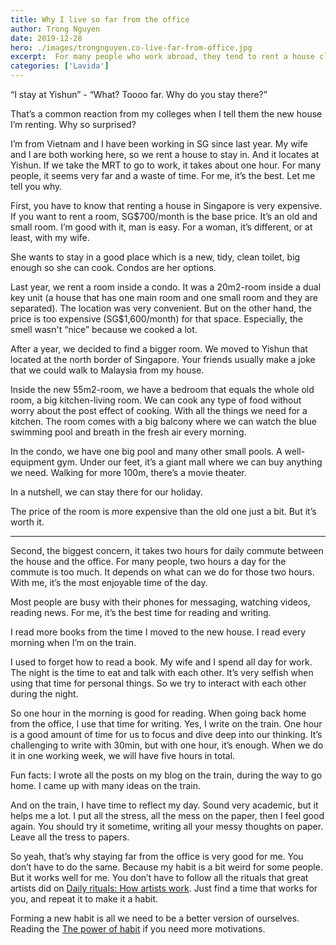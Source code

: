 ```yaml
---
title: Why I live so far from the office
author: Trong Nguyen
date: 2019-12-28
hero: ./images/trongnguyen.co-live-far-from-office.jpg
excerpt:  For many people who work abroad, they tend to rent a house close to the office so they can come to work easier. But the price isn’t cheap. If it’s cheap, it isn't a good room. Let’s see what I do with my daily commute when staying far from the office.
categories: ['Lavida']
---
```


“I stay at Yishun” - “What? Toooo far. Why do you stay there?”

That’s a common reaction from my colleges when I tell them the new house I’m renting. Why so surprised?

I’m from Vietnam and I have been working in SG since last year. My wife and I are both working here, so we rent a house to stay in. And it locates at Yishun. If we take the MRT to go to work, it takes about one hour. For many people, it seems very far and a waste of time. For me, it’s the best. Let me tell you why.

First, you have to know that renting a house in Singapore is very expensive. If you want to rent a room, SG$700/month is the base price. It’s an old and small room. I’m good with it, man is easy. For a woman, it’s different, or at least, with my wife.

She wants to stay in a good place which is a new, tidy, clean toilet, big enough so she can cook. Condos are her options.

Last year, we rent a room inside a condo. It was a 20m2-room inside a dual key unit (a house that has one main room and one small room and they are separated). The location was very convenient. But on the other hand, the price is too expensive (SG$1,600/month) for that space. Especially, the smell wasn't “nice” because we cooked a lot.

After a year, we decided to find a bigger room. We moved to Yishun that located at the north border of Singapore. Your friends usually make a joke that we could walk to Malaysia from my house.

Inside the new 55m2-room, we have a bedroom that equals the whole old room, a big kitchen-living room. We can cook any type of food without worry about the post effect of cooking. With all the things we need for a kitchen. The room comes with a big balcony where we can watch the blue swimming pool and breath in the fresh air every morning.

In the condo, we have one big pool and many other small pools. A well-equipment gym. Under our feet,  it’s a giant mall where we can buy anything we need. Walking for more 100m, there’s a movie theater.

In a nutshell, we can stay there for our holiday.

The price of the room is more expensive than the old one just a bit. But it’s worth it.

---

Second, the biggest concern, it takes two hours for daily commute between the house and the office. For many people, two hours a day for the commute is too much. It depends on what can we do for those two hours. With me, it’s the most enjoyable time of the day.

Most people are busy with their phones for messaging, watching videos, reading news. For me, it’s the best time for reading and writing.

I read more books from the time I moved to the new house. I read every morning when I’m on the train.

I used to forget how to read a book. My wife and I spend all day for work. The night is the time to eat and talk with each other. It’s very selfish when using that time for personal things. So we try to interact with each other during the night.

So one hour in the morning is good for reading. When going back home from the office, I use that time for writing. Yes, I write on the train. One hour is a good amount of time for us to focus and dive deep into our thinking. It’s challenging to write with 30min, but with one hour, it’s enough. When we do it in one working week, we will have five hours in total.

Fun facts: I wrote all the posts on my blog on the train, during the way to go home. I came up with many ideas on the train.

And on the train, I have time to reflect my day. Sound very academic, but it helps me a lot. I put all the stress, all the mess on the paper, then I feel good again. You should try it sometime, writing all your messy thoughts on paper. Leave all the tress to papers.

So yeah, that’s why staying far from the office is very good for me. You don’t have to do the same. Because my habit is a bit weird for some people. But it works well for me. You don’t have to follow all the rituals that great artists did on [Daily rituals: How artists work](https://www.goodreads.com/book/show/15799151-daily-rituals?ac=1&from_search=true&qid=d6OuF9z5oa&rank=4). Just find a time that works for you, and repeat it to make it a habit.

Forming a new habit is all we need to be a better version of ourselves. Reading the [The power of habit](./the-power-of-habit) if you need more motivations.
